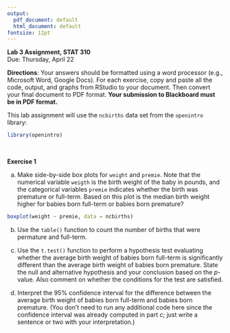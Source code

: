 ```yaml
---
output:
  pdf_document: default
  html_document: default
fontsize: 12pt
---
```

**Lab 3 Assignment, STAT 310**\
Due: Thursday, April 22\

**Directions**:  Your answers should be formatted using a word processor (e.g., Microsoft Word, Google Docs).  For each exercise, copy and paste all the code, output, and graphs from RStudio to your document.  Then convert your final document to PDF format.  **Your submission to Blackboard must be in PDF format.**\

This lab assignment will use the `ncbirths` data set from the `openintro` library:
```r
library(openintro)
```
&nbsp;

**Exercise 1**  

(a) Make side-by-side box plots for `weight` and `premie`.  Note that the numerical variable `weigth` is the birth weight of the baby in pounds, and the categorical variables `premie` indicates whether the birth was premature or full-term.  Based on this plot is the median birth weight higher for babies born full-term or babies born premature?

```r
boxplot(weight ~ premie, data = ncbirths)
```


(b) Use the `table()` function to count the number of births that were permature and full-term.

(c)  Use the `t.test()` function to perform a hypothesis test evaluating whether the average birth weight of babies born full-term is significantly different than the average birth weight of babies born premature.  State the null and alternative hypothesis and your conclusion based on the $p$-value.  Also comment on whether the conditions for the test are satisfied.

(d) Interpret the 95\% confidence interval for the difference between the average birth weight of babies born full-term and babies born premature.  (You don't need to run any additional code here since the confidence interval was already computed in part c; just write a sentence or two with your interpretation.) 